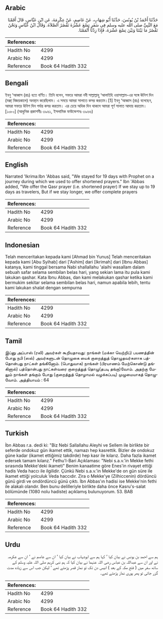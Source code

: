 ## Arabic


<div dir="rtl" lang="ar" style={{fontSize:'larger',backgroundColor:'#f8f9fa',padding:20}}>
حَدَّثَنَا أَحْمَدُ بْنُ يُونُسَ، حَدَّثَنَا أَبُو شِهَابٍ، عَنْ عَاصِمٍ، عَنْ عِكْرِمَةَ، عَنِ ابْنِ عَبَّاسٍ، قَالَ أَقَمْنَا مَعَ النَّبِيِّ صلى الله عليه وسلم فِي سَفَرٍ تِسْعَ عَشْرَةَ نَقْصُرُ الصَّلاَةَ‏.‏ وَقَالَ ابْنُ عَبَّاسٍ وَنَحْنُ نَقْصُرُ مَا بَيْنَنَا وَبَيْنَ تِسْعَ عَشْرَةَ، فَإِذَا زِدْنَا أَتْمَمْنَا‏.‏
</div>
<div style={{backgroundColor:'#f8f9fa',padding:20, marginBottom: 10}}><table> <thead> <tr> <th>References:</th> <th></th> </tr> </thead> <tbody><tr><td>Hadith No</td><td>4299</td></tr><tr><td>Arabic No</td><td>4299</td></tr><tr><td>Reference</td><td>Book 64 Hadith 332</td></tr></tbody></table></div>

## Bengali


<div dir="ltr" lang="bn" style={{fontSize:'larger',backgroundColor:'#f8f9fa',padding:20}}>
ইবনু ‘আব্বাস (রাঃ) হতে বর্ণিত। তিনি বলেন, সফরে আমরা নবী সাল্লাল্লাহু ‘আলাইহি ওয়াসাল্লাম-এর সঙ্গে ঊনিশ দিন (মক্কা্ বিজয়কালে) অবস্থান করেছিলাম। এ সময়ে আমরা সালাতে কসর করতাম।[1] ইবনু ‘আব্বাস (রাঃ) বলেছেন, আমরা সফরে উনিশ দিন পর্যন্ত কসর করতাম। এর চেয়ে অধিক দিন থাকলে আমরা পূর্ণ সালাত আদায় করতাম। [১০৮০] (আধুনিক প্রকাশনীঃ ৩৯৬১, ইসলামিক ফাউন্ডেশনঃ ৩৯৬৬)
</div>
<div style={{backgroundColor:'#f8f9fa',padding:20, marginBottom: 10}}><table> <thead> <tr> <th>References:</th> <th></th> </tr> </thead> <tbody><tr><td>Hadith No</td><td>4299</td></tr><tr><td>Arabic No</td><td>4299</td></tr><tr><td>Reference</td><td>Book 64 Hadith 332</td></tr></tbody></table></div>

## English


<div dir="ltr" lang="en" style={{fontSize:'larger',backgroundColor:'#f8f9fa',padding:20}}>
Narrated 'Ikrima:Ibn 'Abbas said, "We stayed for 19 days with Prophet on a journey during which we used to offer shortened prayers." Ibn 'Abbas added, "We offer the Qasr prayer (i.e. shortened prayer) If we stay up to 19 days as travelers, But if we stay longer, we offer complete prayers
</div>
<div style={{backgroundColor:'#f8f9fa',padding:20, marginBottom: 10}}><table> <thead> <tr> <th>References:</th> <th></th> </tr> </thead> <tbody><tr><td>Hadith No</td><td>4299</td></tr><tr><td>Arabic No</td><td>4299</td></tr><tr><td>Reference</td><td>Book 64 Hadith 332</td></tr></tbody></table></div>

## Indonesian


<div dir="ltr" lang="id" style={{fontSize:'larger',backgroundColor:'#f8f9fa',padding:20}}>
Telah menceritakan kepada kami [Ahmad bin Yunus] Telah menceritakan kepada kami [Abu Syihab] dari ['Ashim] dari [Ikrimah] dari [Ibnu Abbas] katanya, kami tinggal bersama Nabi shallallahu 'alaihi wasallam dalam sebuah safar selama sembilan belas hari, yang sekian lama itu pula kami lakukan qashar. Kata Ibnu Abbas, dan kami melakukan qashar ketika kami bermukim sekitar selama sembilan belas hari, namun apabila lebih, tentu kami lakukan shalat dengan sempurna
</div>
<div style={{backgroundColor:'#f8f9fa',padding:20, marginBottom: 10}}><table> <thead> <tr> <th>References:</th> <th></th> </tr> </thead> <tbody><tr><td>Hadith No</td><td>4299</td></tr><tr><td>Arabic No</td><td>4299</td></tr><tr><td>Reference</td><td>Book 64 Hadith 332</td></tr></tbody></table></div>

## Tamil


<div dir="ltr" lang="ta" style={{fontSize:'larger',backgroundColor:'#f8f9fa',padding:20}}>
இப்னு அப்பாஸ் (ரலி) அவர்கள் கூறியதாவது: நாங்கள் (மக்கா வெற்றிப்) பயணத்தின் போது நபி (ஸல்) அவர்களுடன் தொழுகை யைக் குறைத்துத் தொழுதவர்களாக பத்தொன்பது நாட்கள் தங்கினோம். (பொதுவாக) நாங்கள் (பிரயாணம் மேற்கொண்டு தங்கினால்) பத்தொன்பது நாட்கள்வரை குறைத்துத் தொழு(தபடி தங்கு)வோம். அதற்கு மேலும் நாங்கள் தங்கும் போது (குறைத்துத் தொழாமல் வழக்கப்படி) முழுமையாகத் தொழுவோம். அத்தியாயம் : 64
</div>
<div style={{backgroundColor:'#f8f9fa',padding:20, marginBottom: 10}}><table> <thead> <tr> <th>References:</th> <th></th> </tr> </thead> <tbody><tr><td>Hadith No</td><td>4299</td></tr><tr><td>Arabic No</td><td>4299</td></tr><tr><td>Reference</td><td>Book 64 Hadith 332</td></tr></tbody></table></div>

## Turkish


<div dir="ltr" lang="tr" style={{fontSize:'larger',backgroundColor:'#f8f9fa',padding:20}}>
İbn Abbas r.a. dedi ki: "Biz Nebi Sallallahu Aleyhi ve Sellem ile birlikte bir seferde ondokuz gün ikamet ettik, namazı hep kasrettik. Bizler de ondokuz güne kadar (ikamet ettiğimiz takdirde) hep kasr ile kılarız. Daha fazla ikamet edersek tamam kılanz." Fethu'l-Bari Açıklaması: "Nebi s.a.v.'in Mekke fethi sırasında Mekke'deki ikameti" Benim kanaatime göre Enes'in rivayet ettiği hadis Veda haccı ile ilgilidir. Çünkü Nebi s.a.v.'in Mekke'de on gün süre ile ikamet ettiği yolculuk Veda haccıdır. Zira o Mekke'ye (Zilhiccenin) dördüncü günü girdi ve ondördüncü günü çıktı. İbn Abbas'ın hadisi ise Mekke'nin fethi ile alakalı olandır. Ben bunu delilleriyle birlikte daha önce Kasru's-salat bölümünde (1080 nolu hadiste) açıklamış bulunuyorum. 53. BAB
</div>
<div style={{backgroundColor:'#f8f9fa',padding:20, marginBottom: 10}}><table> <thead> <tr> <th>References:</th> <th></th> </tr> </thead> <tbody><tr><td>Hadith No</td><td>4299</td></tr><tr><td>Arabic No</td><td>4299</td></tr><tr><td>Reference</td><td>Book 64 Hadith 332</td></tr></tbody></table></div>

## Urdu


<div dir="rtl" lang="ur" style={{fontSize:'larger',backgroundColor:'#f8f9fa',padding:20}}>
ہم سے احمد بن یونس نے بیان کیا ‘ کہا ہم سے ابوشہاب نے بیان کیا ‘ ان سے عاصم نے ‘ ان سے عکرمہ نے اور ان سے عبداللہ بن عباس رضی اللہ عنہما نے بیان کیا کہ ہم نبی کریم صلی اللہ علیہ وسلم کے ساتھ سفر میں ( فتح مکہ کے بعد ) انیس دن تک تو نماز قصر پڑھتے تھے ‘ لیکن جب اس سے زیادہ مدت گزر جاتی تو پھر پوری نماز پڑھتے تھے۔
</div>
<div style={{backgroundColor:'#f8f9fa',padding:20, marginBottom: 10}}><table> <thead> <tr> <th>References:</th> <th></th> </tr> </thead> <tbody><tr><td>Hadith No</td><td>4299</td></tr><tr><td>Arabic No</td><td>4299</td></tr><tr><td>Reference</td><td>Book 64 Hadith 332</td></tr></tbody></table></div>